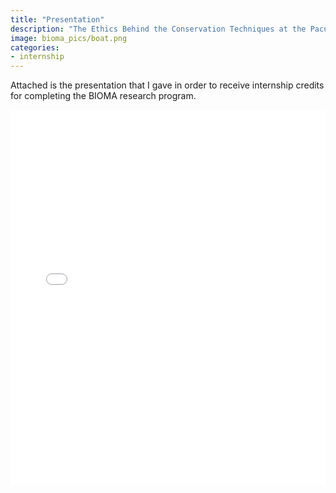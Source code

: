 ```yaml
---
title: "Presentation"
description: "The Ethics Behind the Conservation Techniques at the Pacuare Nature Reserve"
image: bioma_pics/boat.png
categories: 
- internship 
---
```


Attached is the presentation that I gave in order to receive internship credits for completing the BIOMA research program.

<iframe src="bioma_presentation.pdf" width="100%" height="600px" style="border: none;">

This browser does not support PDFs. Please download the PDF to view it: <a href="bioma_presentation.pdf">Download PDF</a>.

</iframe>